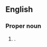 ==English==
{{wikipedia}}

===Proper noun===
{{en-proper noun|head=[[west|West]] Nusa Tenggara}}

# {{place|en|province|c/Indonesia}}.